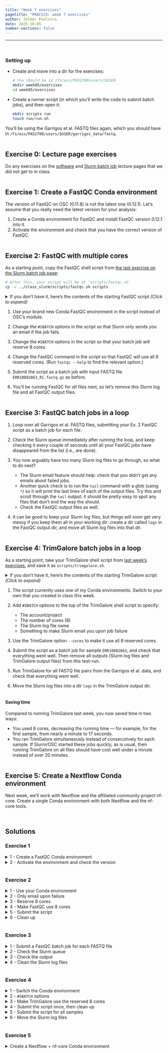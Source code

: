 ```yaml
---
title: "Week 7 exercises"
pagetitle: "PRACS25: week 7 exercises"
author: Jelmer Poelstra
date: 2025-10-05
number-sections: false
---
```


-----------

<br>

### Setting up

- Create and move into a dir for the exercises:

  ```bash
  # You should be in /fs/ess/PAS2700/users/$USER
  mkdir week05/exercises
  cd week05/exercises
  ```

- Create a runner script (in which you'll write the code to submit batch jobs),
  and then open it:

  ```bash
  mkdir scripts run
  touch run/run.sh
  ```

You'll be using the Garrigos et al. FASTQ files again, which you should have in
`/fs/ess/PAS2700/users/$USER/garrigos_data/fastq`.

<hr style="height:1pt; visibility:hidden;" />

## Exercise 0: Lecture page exercises

Do any exercises on the [software](w5_2_software.qmd) and [Slurm batch job](w5_3_slurm.qmd)
lecture pages that we did not get to in class.

<hr style="height:1pt; visibility:hidden;" />

## Exercise 1: Create a FastQC Conda environment

The version of FastQC on OSC (0.11.8) is not the latest one (0.12.1).
Let's assume that you really need the latest version for your analysis:

1. Create a Conda environment for FastQC and install FastQC version 0.12.1 into it.
2. Activate the environment and check that you have the correct version of FastQC.

<hr style="height:1pt; visibility:hidden;" />

## Exercise 2: FastQC with multiple cores

As a starting point, copy the FastQC shell script from
[the last exercise on the Slurm batch job page](w5_3_slurm.qmd#exercise-submit-your-fastqc-script-as-a-batch-job):

```bash
# After this, your script will be at 'scripts/fastqc.sh'
cp -v ../class_slurm/scripts/fastqc.sh scripts
```

<details><summary>If you don't have it, here's the contents of the starting FastQC script _(Click to expand)_</summary>

```bash
#!/bin/bash
#SBATCH --account=PAS2700
#SBATCH --output=slurm-fastqc-%j.out
#SBATCH --mail-type=END,FAIL

set -euo pipefail

# Load the OSC module for FastQC
module load fastqc

# Copy the placeholder variables
fastq_file=$1
outdir=$2

# Initial reporting
echo "# Starting script fastqc.ch"
date
echo "# Input FASTQ file:   $fastq_file"
echo "# Output dir:         $outdir"
echo

# Create the output dir if needed
mkdir -p "$outdir"

# Run FastQC
fastqc --outdir="$outdir" "$fastq_file"

# Final reporting
echo
echo "# Done with script fastqc.sh"
date
```
</details>

1. Use your brand new Conda FastQC environment in the script instead of OSC's module.

2. Change the `#SBATCH` options in the script so that Slurm only sends you an email
   if the job fails.

3. Change the `#SBATCH` options in the script so that your batch job will reserve 8 cores.

4. Change the FastQC command in the script so that FastQC will use all 8 reserved cores.
   (Run `fastqc --help` to find the relevant option.)

5. Submit the script as a batch job with input FASTQ file `ERR10802863_R1.fastq.gz`
   as before.

6. You'll be running FastQC for _all_ files next,
   so let's remove this Slurm log file and all FastQC output files.
   
<hr style="height:1pt; visibility:hidden;" />

## Exercise 3: FastQC batch jobs in a loop

1. Loop over all Garrigos et al. FASTQ files,
   submitting your Ex. 2 FastQC script as a batch job for each file.

2. Check the Slurm queue immediately after running the loop, and keep checking
   it every couple of seconds until all your FastQC jobs have disappeared from the list
   (i.e., are done).

3. You now arguably have too many Slurm log files to go through, so what to do next?
   - The Slurm email feature should help:
     check that you didn't get any emails about failed jobs.
   - Another quick check is to run the `tail` command with a glob (using `*`)
     so it will print the last lines of each of the output files.
     Try this and scroll through the `tail` output:
     it should be pretty easy to spot any files that don't end the way the should.
   - Check the FastQC output files as well.

4. It can be good to keep your Slurm log files,
   but things will soon get very messy if you keep them all in your working dir:
   create a dir called `logs` in the FastQC output dir,
   and move all Slurm log files into that dir.

<hr style="height:1pt; visibility:hidden;" />

## Exercise 4: TrimGalore batch jobs in a loop

As a starting point, take your TrimGalore shell script from
[last week's exercises](../week4/w4_exercises.qmd),
and save it as `scripts/trimgalore.sh`.

<details><summary>If you don't have it, here's the contents of the starting TrimGalore script _(Click to expand)_</summary>

```bash
#!/bin/bash
set -euo pipefail

# Load TrimGalore
module load miniconda3/23.3.1-py310
conda activate /fs/ess/PAS0471/jelmer/conda/trimgalore

# Copy the placeholder variables
R1_in=$1
outdir=$2

# Infer the R2 FASTQ file name
R2_in=${R1_in/_R1/_R2}

# Report
echo "# Starting script trimgalore.sh"
date
echo "# Input R1 FASTQ file:      $R1_in"
echo "# Input R2 FASTQ file:      $R2_in"
echo "# Output dir:               $outdir"
echo

# Create the output dir
mkdir -p "$outdir"

# Run TrimGalore
trim_galore \
    --paired \
    --fastqc \
    --output_dir "$outdir" \
    "$R1_in" \
    "$R2_in"

# Report
echo
echo "# Done with script trimgalore.sh"
date
```

</details>

1. The script currently uses one of my Conda environments.
   Switch to your own that you created in class this week.
   
2. Add `#SBATCH` options to the top of the TrimGalore shell script to specify:
   - The account/project
   - The number of cores (8)
   - The Slurm log file name
   - Something to make Slurm email you upon job failure

3. Use the TrimGalore option `--cores` to make it use all 8 reserved cores.

4. Submit the script as a batch job for sample `ERR10802863`,
   and check that everything went well. Then remove all outputs (Slurm log
   files and TrimGalore output files) from this test-run.

5. Run TrimGalore for all FASTQ file pairs from the Garrigos et al. data,
   and check that everything went well.

6. Move the Slurm log files into a dir `logs` in the TrimGalore output dir.

<hr style="height:1pt; visibility:hidden;" />

::: callout-note
#### Saving time
Compared to running TrimGalore last week, you now saved time in two ways:

- You used 8 cores, decreasing the running time ---
  for example, for the first sample, from nearly a minute to 17 seconds.
- You ran TrimGalore simultaneously instead of consecutively for each sample.
  If Slurm/OSC started these jobs quickly, as is usual, then running TrimGalore
  on all files should have cost well under a minute instead of over 20 minutes.
:::

<hr style="height:1pt; visibility:hidden;" />

## Exercise 5: Create a Nextflow Conda environment

Next week, we'll work with Nextflow and the affiliated community project nf-core.
Create a single Conda environment with both Nextflow and the nf-core tools.

<br>

## Solutions

### Exercise 1

<details><summary>1 - Create a FastQC Conda environment</summary>

When you don't specify the version, the latest one should be installed ---
at least when you're using a "fresh" environment (there could be complicating
factors if you already had other software in the same environment):

```bash
module load miniconda3/23.3.1-py310
conda create -y -n fastqc -c bioconda fastqc
```

But to be more explicit, you could replace the `fastqc` at the end of the line
with `fastqc=0.12.1`.

</details>

<details><summary>2 - Activate the environment and check the version</summary>
```bash
conda activate fastqc
fastqc --version
```
```bash-out
FastQC v0.12.1
```
</details>

<hr style="height:1pt; visibility:hidden;" />

### Exercise 2

<details><summary>1 - Use your Conda environment</summary>

Replace the line `module load fastqc` with:

```bash
module load miniconda3/23.3.1-py310
conda activate fastqc
```
</details>

<details><summary>2 - Only email upon failure</summary>
```bash
#SBATCH --mail-type=FAIL
```
</details>

<details><summary>3 - Reserve 8 cores</summary>
```bash
#SBATCH --cpus-per-task=8
```
</details>

<details><summary>4 - Make FastQC use 8 cores</summary>

The relevant FastQC option is `--threads` (recall to consider the terms threads,
cores, and CPUs as synonyms in this context):

```bash
fastqc --threads 8 --outdir "$outdir" "$fastq_file"
```
</details>

<details><summary>5 - Submit the script</summary>
```bash
fastq_file=../../garrigos_data/fastq/ERR10802863_R1.fastq.gz
sbatch scripts/fastqc.sh "$fastq_file" results/fastqc
```
```bash-out
Submitted batch job 12431988
```
</details>

<details><summary>6 - Clean up</summary>
```bash
rm slurm-fastqc*
rm results/fastqc/*
```
</details>

<hr style="height:1pt; visibility:hidden;" />

### Exercise 3

<details><summary>1 - Submit a FastQC batch job for each FASTQ file</summary>
```bash
for fastq_file in ../../garrigos_data/fastq/*fastq.gz; do
   sbatch scripts/fastqc.sh "$fastq_file" results/fastqc
done
```
```bash-out
Submitted batch job 27902555
Submitted batch job 27902556
Submitted batch job 27902557
Submitted batch job 27902558
Submitted batch job 27902559
Submitted batch job 27902560
Submitted batch job 27902561
[...output truncated...]
```
</details>

<details><summary>2 - Check the Slurm queue</summary>
```bash
squeue -u $USER -l
```
</details>

<details><summary>3 - Check the output</summary>

Once all jobs have at least started running,
you should see a lot of Slurm log files in your working dir:

```bash
ls
```
```bash-out
results                    slurm-fastqc-27902531.out  slurm-fastqc-27902543.out  slurm-fastqc-27902555.out
run                        slurm-fastqc-27902532.out  slurm-fastqc-27902544.out  slurm-fastqc-27902556.out
scripts                    slurm-fastqc-27902533.out  slurm-fastqc-27902545.out  slurm-fastqc-27902557.out
slurm-fastqc-27902522.out  slurm-fastqc-27902534.out  slurm-fastqc-27902546.out  slurm-fastqc-27902558.out
slurm-fastqc-27902523.out  slurm-fastqc-27902535.out  slurm-fastqc-27902547.out  slurm-fastqc-27902559.out
slurm-fastqc-27902524.out  slurm-fastqc-27902536.out  slurm-fastqc-27902548.out  slurm-fastqc-27902560.out
slurm-fastqc-27902525.out  slurm-fastqc-27902537.out  slurm-fastqc-27902549.out  slurm-fastqc-27902561.out
slurm-fastqc-27902526.out  slurm-fastqc-27902538.out  slurm-fastqc-27902550.out  slurm-fastqc-27902562.out
slurm-fastqc-27902527.out  slurm-fastqc-27902539.out  slurm-fastqc-27902551.out  slurm-fastqc-27902563.out
slurm-fastqc-27902528.out  slurm-fastqc-27902540.out  slurm-fastqc-27902552.out  slurm-fastqc-27902564.out
slurm-fastqc-27902529.out  slurm-fastqc-27902541.out  slurm-fastqc-27902553.out  slurm-fastqc-27902565.out
slurm-fastqc-27902530.out  slurm-fastqc-27902542.out  slurm-fastqc-27902554.out
```

Here is how you can see the last lines of each of these files with `tail`:

```bash
tail slurm-fastqc*
```
```bash-out
==> slurm-fastqc-27902563.out <==
Approx 80% complete for ERR10802885_R2.fastq.gz
Approx 85% complete for ERR10802885_R2.fastq.gz
Approx 90% complete for ERR10802885_R2.fastq.gz
Approx 95% complete for ERR10802885_R2.fastq.gz
Approx 100% complete for ERR10802885_R2.fastq.gz
Analysis complete for ERR10802885_R2.fastq.gz

# Done with script fastqc.sh
Sun Mar 31 16:30:54 EDT 2024

==> slurm-fastqc-27902564.out <==
Approx 80% complete for ERR10802886_R1.fastq.gz
Approx 85% complete for ERR10802886_R1.fastq.gz
Approx 90% complete for ERR10802886_R1.fastq.gz
Approx 95% complete for ERR10802886_R1.fastq.gz
Approx 100% complete for ERR10802886_R1.fastq.gz
Analysis complete for ERR10802886_R1.fastq.gz

# Done with script fastqc.sh
Sun Mar 31 16:30:54 EDT 2024

==> slurm-fastqc-27902565.out <==
Approx 80% complete for ERR10802886_R2.fastq.gz
Approx 85% complete for ERR10802886_R2.fastq.gz
Approx 90% complete for ERR10802886_R2.fastq.gz
Approx 95% complete for ERR10802886_R2.fastq.gz
Approx 100% complete for ERR10802886_R2.fastq.gz
Analysis complete for ERR10802886_R2.fastq.gz

# Done with script fastqc.sh
Sun Mar 31 16:30:54 EDT 2024

# [...output truncated...]
```

Finally, to check the FastQC output files:

```bash
ls -lh results/fastqc
```
```bash-out
total 48M
-rw-rw----+ 1 poelstra PAS0471 718K Mar 31 16:29 ERR10802863_R1_fastqc.html
-rw-rw----+ 1 poelstra PAS0471 364K Mar 31 16:29 ERR10802863_R1_fastqc.zip
-rw-rw----+ 1 poelstra PAS0471 688K Mar 31 16:29 ERR10802863_R2_fastqc.html
-rw-rw----+ 1 poelstra PAS0471 363K Mar 31 16:29 ERR10802863_R2_fastqc.zip
-rw-rw----+ 1 poelstra PAS0471 714K Mar 31 16:29 ERR10802864_R1_fastqc.html
-rw-rw----+ 1 poelstra PAS0471 366K Mar 31 16:29 ERR10802864_R1_fastqc.zip
-rw-rw----+ 1 poelstra PAS0471 695K Mar 31 16:29 ERR10802864_R2_fastqc.html
-rw-rw----+ 1 poelstra PAS0471 351K Mar 31 16:29 ERR10802864_R2_fastqc.zip
-rw-rw----+ 1 poelstra PAS0471 713K Mar 31 16:29 ERR10802865_R1_fastqc.html
-rw-rw----+ 1 poelstra PAS0471 367K Mar 31 16:29 ERR10802865_R1_fastqc.zip
-rw-rw----+ 1 poelstra PAS0471 698K Mar 31 16:29 ERR10802865_R2_fastqc.html
-rw-rw----+ 1 poelstra PAS0471 358K Mar 31 16:29 ERR10802865_R2_fastqc.zip
-rw-rw----+ 1 poelstra PAS0471 718K Mar 31 16:29 ERR10802866_R1_fastqc.html
# [...output truncated...]
```
</details>

<details><summary>4 - Clean the Slurm log files</summary>
```bash
mkdir results/fastqc/logs
mv slurm-fastqc* results/fastqc/logs
```
</details>

<hr style="height:1pt; visibility:hidden;" />

### Exercise 4

<details><summary>1 - Switch the Conda environment</summary>

Replace the line `conda activate /fs/ess/PAS0471/jelmer/conda/trimgalore` with:

```bash
conda activate trim-galore-0.6.10
```
</details>

<details><summary>2 - `#SBATCH` options</summary>
```bash
#SBATCH --account=PAS2700
#SBATCH --cpus-per-task=8
#SBATCH --output=slurm-trimgalore-%j.out
#SBATCH --mail-type=FAIL
```
</details>
   
<details><summary>3 - Make TrimGalore use the reserved 8 cores</summary>
Simply add `--cores 8` to your TrimGalore command.
</details>

<details><summary>4 - Submit the script once, then clean up</summary>

```bash
fastq_file=../../garrigos_data/fastq/ERR10802863_R1.fastq.gz
sbatch scripts/trimgalore.sh "$fastq_file" results/trimgalore
```

To check that everything went well, look at the Slurm log files and the TrimGalore
output files in `results/trimgalore`.

To remove the outputs from this test:

```bash
rm slurm-trimgalore*
rm results/trimgalore/*
```

</details>

<details><summary>5 - Submit the script for all samples</summary>
```bash
for fastq_R1 in ../../garrigos_data/fastq/*R1.fastq.gz; do
   sbatch scripts/trimgalore.sh "$fastq_R1" results/trimgalore
done
```

To check that everything went well, check your email and look at the TrimGalore
output files in `results/trimgalore`.
You can also run `tail slurm-trimgalore*` to check the last lines of each Slurm
log file.
</details>

<details><summary>6 - Move the Slurm log files</summary>
```bash
mkdir results/trimgalore/logs
mv slurm-trimgalore* results/trimgalore/logs
```
</details>

<hr style="height:1pt; visibility:hidden;" />

### Exercise 5

<details><summary>Create a Nextflow + nf-core Conda environment</summary>

```bash
module load miniconda3/23.3.1-py310
conda create -y -n nextflow-23.10 -c bioconda nextflow=23.10.1 nf-core=2.13.1
```

Check that it works:

```bash
conda activate nextflow-23.10
nextflow -v
```
```bash-out
nextflow version 23.10.1.5891
```
```bash
nf-core --version
```
```bash-out
                                          ,--./,-.
          ___     __   __   __   ___     /,-._.--~\
    |\ | |__  __ /  ` /  \ |__) |__         }  {
    | \| |       \__, \__/ |  \ |___     \`-._,-`-,
                                          `._,._,'

    nf-core/tools version 2.13.1 - https://nf-co.re

nf-core, version 2.13.1
```

</details>

<br>
